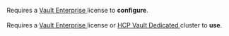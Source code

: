 <EnterpriseAlert product="vault">
  
  Requires a <a href="https://www.hashicorp.com/products/vault/pricing">
    Vault Enterprise
  </a> license to <b>configure</b>.
  <br /><br />
  Requires a <a href="https://www.hashicorp.com/products/vault/pricing">
    Vault Enterprise
  </a> license or <a href="/hcp/docs/vault/tiers-and-features">
    HCP Vault Dedicated
  </a> cluster to <b>use</b>. 
</EnterpriseAlert>